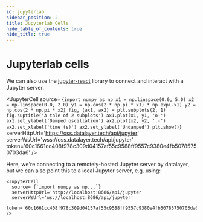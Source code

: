 ```yaml
---
id: jupyterlab
sidebar_position: 2
title: Jupyterlab Cells
hide_table_of_contents: true
hide_title: true
---
```



# Jupyterlab cells

We can also use the [jupyter-react](https://jupyter-ui.datalayer.tech/) library to connect and interact with a Jupyter server.

<JupyterCell
  source= {`import numpy as np
x1 = np.linspace(0.0, 5.0)
x2 = np.linspace(0.0, 2.0)
y1 = np.cos(2 * np.pi * x1) * np.exp(-x1)
y2 = np.cos(2 * np.pi * x2)
fig, (ax1, ax2) = plt.subplots(2, 1)
fig.suptitle('A tale of 2 subplots')
ax1.plot(x1, y1, 'o-')
ax1.set_ylabel('Damped oscillation')
ax2.plot(x2, y2, '.-')
ax2.set_xlabel('time (s)')
ax2.set_ylabel('Undamped')
plt.show()`}
  serverHttpUrl='https://oss.datalayer.tech/api/jupyter'
  serverWsUrl='wss://oss.datalayer.tech/api/jupyter'
  token='60c1661cc408f978c309d04157af55c9588ff9557c9380e4fb50785750703da6'
 />

Here, we're connecting to a remotely-hosted Jupyter server by datalayer, but we can also point this to a local Jupyter server, e.g. using:

````
<JupyterCell
  source= {`import numpy as np...`}
  serverHttpUrl='http://localhost:8686/api/jupyter'
  serverWsUrl='ws://localhost:8686/api/jupyter'
  token='60c1661cc408f978c309d04157af55c9588ff9557c9380e4fb50785750703da6'
/>
````
